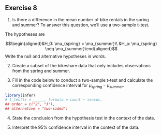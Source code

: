 ## Exercise 8 

1. Is there a difference in the mean number of bike rentals in the spring and summer? To answer this question, we'll use a two-sample t-test. 

The hypotheses are 

$$\begin{aligned}&H_0: \mu_{spring} = \mu_{summer}\\ &H_a: \mu_{spring} \neq \mu_{summer}\end{aligned}$$ Write the null and alternative hypotheses in words. 

2. Create a subset of the bikeshare data that only includes observations from the spring and summer. 

3. Fill in the code below to conduct a two-sample t-test and calculate the corresponding confidence interval for $\mu_{spring} - \mu_{summer}$. 

```r
library(infer)
# t_test(x = _____, formula = count ~ season, 
## order = c("2", "3"), 
## alternative = "two-sided")
```

4. State the conclusion from the hypothesis test in the context of the data.

5. Interpret the 95% confidence interval in the context of the data.



